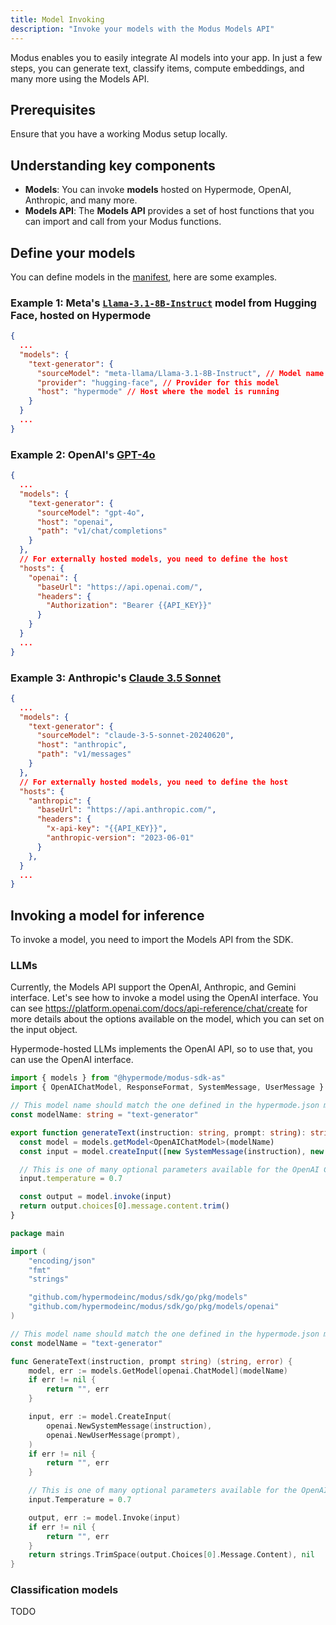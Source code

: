 ```yaml
---
title: Model Invoking
description: "Invoke your models with the Modus Models API"
---
```


Modus enables you to easily integrate AI models into your app. In just a few steps, you can generate text, classify
items, compute embeddings, and many more using the Models API.

## Prerequisites

Ensure that you have a working Modus setup locally.

## Understanding key components

- **Models**: You can invoke **models** hosted on Hypermode, OpenAI, Anthropic, and many more.
- **Models API**: The **Models API** provides a set of host functions that you can import and call from your Modus
  functions.

## Define your models

You can define models in the [manifest](./app-manifest#models), here are some examples.

### Example 1: Meta's [`Llama-3.1-8B-Instruct`](https://huggingface.co/meta-llama/Llama-3.1-8B-Instruct) model from Hugging Face, hosted on Hypermode

```json hypermode.json
{
  ...
  "models": {
    "text-generator": {
      "sourceModel": "meta-llama/Llama-3.1-8B-Instruct", // Model name on the provider
      "provider": "hugging-face", // Provider for this model
      "host": "hypermode" // Host where the model is running
    }
  }
  ...
}
```

### Example 2: OpenAI's [GPT-4o](https://platform.openai.com/docs/models/gpt-4o)

```json hypermode.json
{
  ...
  "models": {
    "text-generator": {
      "sourceModel": "gpt-4o",
      "host": "openai",
      "path": "v1/chat/completions"
    }
  },
  // For externally hosted models, you need to define the host
  "hosts": {
    "openai": {
      "baseUrl": "https://api.openai.com/",
      "headers": {
        "Authorization": "Bearer {{API_KEY}}"
      }
    }
  }
  ...
}
```

### Example 3: Anthropic's [Claude 3.5 Sonnet](https://docs.anthropic.com/en/docs/about-claude/models#model-comparison-table)

```json hypermode.json
{
  ...
  "models": {
    "text-generator": {
      "sourceModel": "claude-3-5-sonnet-20240620",
      "host": "anthropic",
      "path": "v1/messages"
    }
  },
  // For externally hosted models, you need to define the host
  "hosts": {
    "anthropic": {
      "baseUrl": "https://api.anthropic.com/",
      "headers": {
        "x-api-key": "{{API_KEY}}",
        "anthropic-version": "2023-06-01"
      }
    },
  }
  ...
}
```

## Invoking a model for inference

To invoke a model, you need to import the Models API from the SDK.

### LLMs

Currently, the Models API support the OpenAI, Anthropic, and Gemini interface. Let's see how to invoke a model using the
OpenAI interface. You can see https://platform.openai.com/docs/api-reference/chat/create for more details about the
options available on the model, which you can set on the input object.

<Note>Hypermode-hosted LLMs implements the OpenAI API, so to use that, you can use the OpenAI interface.</Note>

<CodeGroup>

```ts AssemblyScript
import { models } from "@hypermode/modus-sdk-as"
import { OpenAIChatModel, ResponseFormat, SystemMessage, UserMessage } from "@hypermode/modus-sdk-as/models/openai/chat"

// This model name should match the one defined in the hypermode.json manifest.
const modelName: string = "text-generator"

export function generateText(instruction: string, prompt: string): string {
  const model = models.getModel<OpenAIChatModel>(modelName)
  const input = model.createInput([new SystemMessage(instruction), new UserMessage(prompt)])

  // This is one of many optional parameters available for the OpenAI Chat model.
  input.temperature = 0.7

  const output = model.invoke(input)
  return output.choices[0].message.content.trim()
}
```

```go Go
package main

import (
    "encoding/json"
    "fmt"
    "strings"

    "github.com/hypermodeinc/modus/sdk/go/pkg/models"
    "github.com/hypermodeinc/modus/sdk/go/pkg/models/openai"
)

// This model name should match the one defined in the hypermode.json manifest file.
const modelName = "text-generator"

func GenerateText(instruction, prompt string) (string, error) {
    model, err := models.GetModel[openai.ChatModel](modelName)
    if err != nil {
        return "", err
    }

    input, err := model.CreateInput(
        openai.NewSystemMessage(instruction),
        openai.NewUserMessage(prompt),
    )
    if err != nil {
        return "", err
    }

    // This is one of many optional parameters available for the OpenAI Chat model.
    input.Temperature = 0.7

    output, err := model.Invoke(input)
    if err != nil {
        return "", err
    }
    return strings.TrimSpace(output.Choices[0].Message.Content), nil
}
```

</CodeGroup>

### Classification models

TODO
